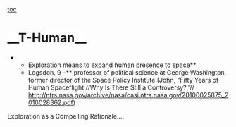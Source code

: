 <span style="background-color: #ffffff;">[[toc]]

</span>
=<span style="background-color: #ffffff;">__T-Human__</span>= 
**<span style="background-color: #ffffff;">Exploration means to expand human presence to space</span>**
**<span style="background-color: #ffffff;">Logsdon, 9 –</span>**<span style="background-color: #ffffff;"> professor of political science at George Washington, former director of the Space Policy Institute (John, “Fifty Years of Human Spaceflight </span>//<span style="background-color: #ffffff;">Why Is There Still a Controversy?,”</span>//<span style="background-color: #ffffff;"> [[http://ntrs.nasa.gov/archive/nasa/casi.ntrs.nasa.gov/20100025875_2010028362.pdf]])</span>
<span style="background-color: #ffffff;">Exploration as a Compelling Rationale….</span>